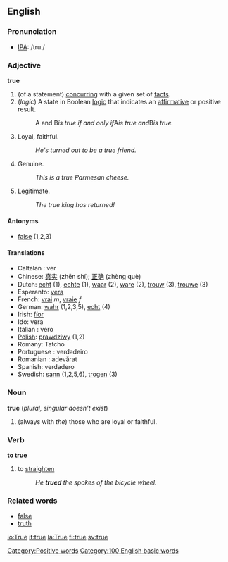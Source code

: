 ==English==

{{rank|anything|matter|passed|289|true|friend|herself|year}}

===Pronunciation===
*[[IPA]]: /truː/
===Adjective===
'''true'''
#(of a statement) [[concur]]ring with a given set of [[fact]]s.
#(''logic'') A state in Boolean [[logic]] that indicates an [[affirmative]] or positive result.
#:A and B'' is true if and only if ''A'' is true and ''B'' is true.''
#Loyal, faithful.
#:''He's turned out to be a true friend.''
#Genuine.
#:''This is a true Parmesan cheese.''
#Legitimate.
#:''The true king has returned!''
====Antonyms====
*[[false]] (1,2,3)

====Translations====
*Caltalan : ver
*Chinese: [[真实]] (zhēn shí); [[正确]] (zhèng què)
*Dutch: [[echt]] (1), [[echte]] (1), [[waar]] (2), [[ware]] (2), [[trouw]] (3), [[trouwe]] (3)
*Esperanto: [[vera]]
*French: [[vrai]] ''m'', [[vraie]] ''f''
*German: [[wahr]] (1,2,3,5), [[echt]] (4)
*Irish: [[fíor]]
*Ido: vera
*Italian : vero
*[[Polish]]: [[prawdziwy]] (1,2)
*Romany:  Tatcho
*Portuguese : verdadeiro
*Romanian : adevărat
*Spanish: verdadero
*Swedish: [[sann]] (1,2,5,6), [[trogen]] (3)

===Noun===
'''true''' (''plural, singular doesn't exist'')
# (always with ''the'') those who are loyal or faithful.

===Verb===
'''to true'''
# to [[straighten]]
#: ''He '''trued''' the spokes of the bicycle wheel.''

===Related words===
*[[false]]
*[[truth]]

[[Category:Positive words]]
[[Category:100 English basic words]]

[[io:True]]
[[it:true]]
[[la:True]]
[[fi:true]]
[[sv:true]]